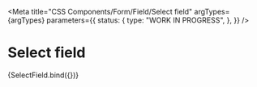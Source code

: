 
<Meta
  title="CSS Components/Form/Field/Select field"
  argTypes={argTypes}
  parameters={{
    status: {
      type: "WORK IN PROGRESS",
    },
  }}
/>

# Select field

<Canvas>
  <Story name="Select field" args={defaultArgs}>
    {SelectField.bind({})}
  </Story>
</Canvas>

<ArgsTable story="Select field" />
